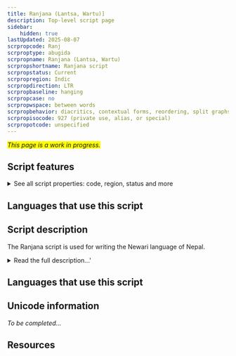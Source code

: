 ```yaml
---
title: Ranjana (Lantsa, Wartu)]
description: Top-level script page
sidebar:
    hidden: true
lastUpdated: 2025-08-07
scrpropcode: Ranj
scrproptype: abugida
scrpropname: Ranjana (Lantsa, Wartu)
scrpropshortname: Ranjana script
scrpropstatus: Current
scrpropregion: Indic
scrpropdirection: LTR
scrpropbaseline: hanging
scrpropcase: no
scrpropwspace: between words
scrpropbehavior: diacritics, contextual forms, reordering, split graphs, required ligatures
scrpropisocode: 927 (private use, alias, or special)
scrpropotcode: unspecified
---
```


<span style='background-color:yellow'>_This page is a work in progress._</span>


## Script features

<details>
<summary> See all script properties: code, region, status and more</summary>
<ScriptInfo />
</details>

## Languages that use this script

<WsList script='Ranj' wsMax='5' />

## Script description

The Ranjana script is used for writing the Newari language of Nepal.

<details><summary>Read the full description...'</summary>_Not yet available._</details>

## Languages that use this script

<WsList script='Ranj' wsMax='5' />

## Unicode information

_To be completed..._

## Resources

<ScriptResources detailSummary='seemore' />

